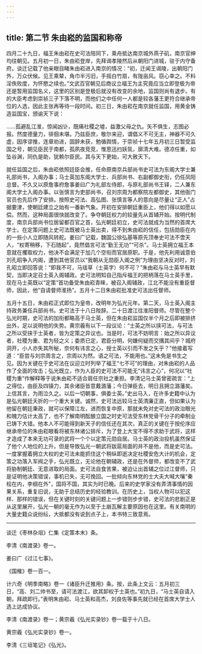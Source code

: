 ```yaml
---
---
---
```

title: 第二节 朱由崧的监国和称帝
---




四月二十九日，福王朱由崧在史可法陪同下，乘舟抵达南京城外燕子矶，南京官绅均往朝见。五月初一日，朱由崧登岸，先拜谒孝陵然后从朝阳门进城，驻于内守备府。谈迁记载了他亲眼目睹朱由崧进入南京的情况：“初，迁闻王谒陵，出朝阳门外，万众伏候。见王乘辇，角巾半污旧，手摇白竹扇，有陇亩风。窃心幸之。不料淫佚败度，为怀愍之续也。”文武百官朝见后商议立福王为主究竟应当立即登极为帝还是暂用监国名义，这里的区别是登极后就没有改变的余地，监国则尚有退步。有的大臣考虑到崇祯三子下落不明，而他们之中任何一人都是较各藩王更符合继承帝位的人选，因此主张再等待一段时间。初三日，朱由崧在南京就任监国，用黄金铸造监国宝，颁谕天下说：

……孤避乱江淮，惊闻凶讣，既痛社稷之墟，益激父母之仇。矢不俱生，志图必报。然度德量力，徘徊未堪。乃兹臣庶，敬尔来迎，谓倡义不可无主，神器不可久虚，因序谬推，连章劝进，固辞未获，勉循舆情，于崇祯十七年五月初三日暂受监国之号，朝见臣民于南都，孤夙夜竞竞，惟思迅扫妖氛，廓清大难。德凉任重，如坠谷渊，同仇是助，犹赖尔臣民。其与天下更始，可大赦天下。



就任监国之后，朱由崧依照廷臣会推，任命原南京兵部尚书史可法为东阁大学士兼礼部尚书，入阁办事；马士英加东阁大学士、兵部尚书、右副都御史衔，仍任凤阳总督。不久又以原詹事府詹事姜曰广为礼部左侍郎，与原礼部尚书王铎，二人兼东阁大学士入阁办事。以张慎言为吏部尚书，召刘宗周为都察院左都御史，其他衙门官员也先后作了安排。按照史可法、高弘图、张慎言等人的意向是尽量让“正人”占据要津，使朝廷建立之始有一番新气象。开初在安排朝廷重臣上，他们得以如愿以偿。然而，这种局面很快就改变了。争夺朝廷权力的较量先从首辅开始。按明代制度，南京兵部尚书位居留都百官之首，弘光朝廷初立，史可法就成为当然的首席大学士。在定策问题上史可法既被马士英出卖，得不到朱由崧的信任，包括勋臣在内的一些小人立即随风转舵。姜曰广记载，魏国公徐弘基等原先顶奉史可法不啻天人，“权寄稍移，下石随起”，竟然倡言可法“勤王无功”“可杀”。马士英拥立福王本意就在攫取权力，他决不会满足于加几个空衔而官居原职。于是，他先利用诚意伯刘孔昭争入内阁，遭到其他官员以“我朝从无勋臣入阁之例”为理由坚决反对时，刘孔昭立即回答说：“即我不可，马瑶草（士英字）何不可？”朱由崧与马士英早有默契，当即决定召士英入阁辅政。史可法明知自己指斥福王的把柄落在马士英手里，现在马士英既以“定策”首功备受朱由崧青睐，被召入阁辅政，江北不能没有重臣督师，因此，他“自请督师淮扬”。五月十二日朱由崧批准史可法出任督师。

五月十五日，朱由崧正式即位为皇帝，改明年为弘光元年。第二天，马士英入阁主持政务兼任兵部尚书。史可法于十八日陛辞。二十日渡江往淮阳督师。尽管在整个弘光时期，史可法的加衔都略高于马士英，但在朱由崧监国仅半个月之后即被排挤出外，足以说明他的失势。黄宗羲有以下一段议论：“士英之所以挟可法，与可法之所以受挟于士英者，皆为定策之异议也。当是时，可法不妨明言：始之所以异议者，社稷为重、君为轻之义；委质已定，君臣分明，何嫌何疑而交搆其间乎？城府洞开，小人亦失其所秘，奈何有讳言之心，授士英以引而不发之矢乎？”他接着写道：“臣尝与刘宗周言之，宗周以为然。语之可法，不能用也。”这未免是书生之见。因为关键在于史可法在议迎立时列举了福王“七不可”的理由，对朱由崧的人品作了全面的攻击；弘光既立，作为人臣的史可法不可能无“讳言之心”，何况以“社稷为重”作解释等于说朱由崧不适合肩任宗社之重担。李清记马士英曾密疏言：“上之得位，由臣及四镇力，其余诸臣皆意戴潞藩；今日弹臣去，明日且拥立潞藩矣。上信其言，为雨泣久之。以后一切朝事，俱委士英。”史出马入，在许多史籍中认为是弘光朝廷夭折的一个重大关键。诚然，史可法远较马士英清廉正直，但如果认为他留在朝廷秉政，就可以保障江左，进而恢复中原，那就未免对史可法的政治眼光和魄力估计太高了，也不了解南明酝酿立国之时史可法受东林党骨干分子的牵制业已铸下大错。他本人不可能得到新天子的信任还在其次，真正的关键在于按伦序应继承帝位的朱由崧眼看将被东林诸公排斥，为了登上大宝不得不求助于武将，这样才造成了本来无功可录的武将一个个以定策元勋自居。马士英的政治投机虽然保证了他个人地位的上升，但是导致弘光一朝武将跋扈局面的并不是他，而是史可法。一度掌握着拥立大权的史可法未能抓住这个稍纵即逝决定社稷安危大计的机会，定策之功落入军阀之手，弘光既立，无论他在朝辅政，还是在外督师，都改变不了武将胁制朝廷、无意进取的局面。史可法自食苦果，被迫让出首辅之位过江督师，只是证明他决策错误，事机已失，无可挽回。一批倾向东林党的士大夫大喊大嚷“秦桧在内，李纲在外”，国将不国，其实为时已晚。后来的史学家没有弄清事情的因果关系，重复旧说，无助于总结历史的经验教训。在历史上，当权人物可以犯这样、那样的错误，但在关键时刻的关键问题上一步错则步步错，史可法的悲剧正是从这里展开，弘光一朝的毫无作为以至于土崩瓦解主要原因也在这里。有关南明的大量史籍众说纷纭，大抵都没有说到点子上，本书特三致意焉。



* * *



谈迁《枣林杂俎》仁集《定策本末》条。 ​​​​​​​​​



李清《南渡录》卷一。 ​​​​​​​​​



姜曰广《过江七事》。 ​​​​​​​​​



《国榷》卷一百一。 ​​​​​​​​​



计六奇《明季南略》卷一《诸臣升迁推用》条。按，此条上文云：五月初三日，“高、刘二帅书至，请可法渡江，欲其卸权于士英也。”初九日，“马士英自请入朝，拜疏即行。”表明朱由崧、马士英和高杰，刘良佐等事先就已经在首席大学士人选上达成协议。 ​​​​​​​​​



李清《南渡录》卷一；黄宗羲《弘光实录钞》卷一载于十八日。 ​​​​​​​​​



黄宗羲《弘光实录钞》卷一。 ​​​​​​​​​



李清《三垣笔记》《弘光》。 ​​​​​​​​​